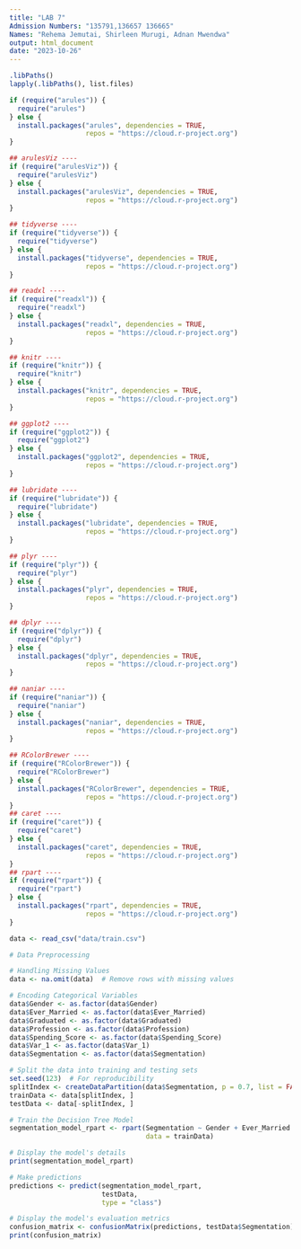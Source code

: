```yaml
---
title: "LAB 7"
Admission Numbers: "135791,136657 136665"
Names: "Rehema Jemutai, Shirleen Murugi, Adnan Mwendwa"
output: html_document
date: "2023-10-26"
---
```


```r
.libPaths()
lapply(.libPaths(), list.files)

if (require("arules")) {
  require("arules")
} else {
  install.packages("arules", dependencies = TRUE,
                   repos = "https://cloud.r-project.org")
}

## arulesViz ----
if (require("arulesViz")) {
  require("arulesViz")
} else {
  install.packages("arulesViz", dependencies = TRUE,
                   repos = "https://cloud.r-project.org")
}

## tidyverse ----
if (require("tidyverse")) {
  require("tidyverse")
} else {
  install.packages("tidyverse", dependencies = TRUE,
                   repos = "https://cloud.r-project.org")
}

## readxl ----
if (require("readxl")) {
  require("readxl")
} else {
  install.packages("readxl", dependencies = TRUE,
                   repos = "https://cloud.r-project.org")
}

## knitr ----
if (require("knitr")) {
  require("knitr")
} else {
  install.packages("knitr", dependencies = TRUE,
                   repos = "https://cloud.r-project.org")
}

## ggplot2 ----
if (require("ggplot2")) {
  require("ggplot2")
} else {
  install.packages("ggplot2", dependencies = TRUE,
                   repos = "https://cloud.r-project.org")
}

## lubridate ----
if (require("lubridate")) {
  require("lubridate")
} else {
  install.packages("lubridate", dependencies = TRUE,
                   repos = "https://cloud.r-project.org")
}

## plyr ----
if (require("plyr")) {
  require("plyr")
} else {
  install.packages("plyr", dependencies = TRUE,
                   repos = "https://cloud.r-project.org")
}

## dplyr ----
if (require("dplyr")) {
  require("dplyr")
} else {
  install.packages("dplyr", dependencies = TRUE,
                   repos = "https://cloud.r-project.org")
}

## naniar ----
if (require("naniar")) {
  require("naniar")
} else {
  install.packages("naniar", dependencies = TRUE,
                   repos = "https://cloud.r-project.org")
}

## RColorBrewer ----
if (require("RColorBrewer")) {
  require("RColorBrewer")
} else {
  install.packages("RColorBrewer", dependencies = TRUE,
                   repos = "https://cloud.r-project.org")
}
## caret ----
if (require("caret")) {
  require("caret")
} else {
  install.packages("caret", dependencies = TRUE,
                   repos = "https://cloud.r-project.org")
}
## rpart ----
if (require("rpart")) {
  require("rpart")
} else {
  install.packages("rpart", dependencies = TRUE,
                   repos = "https://cloud.r-project.org")
}
```

```r
data <- read_csv("data/train.csv")

# Data Preprocessing

# Handling Missing Values
data <- na.omit(data)  # Remove rows with missing values

# Encoding Categorical Variables
data$Gender <- as.factor(data$Gender)
data$Ever_Married <- as.factor(data$Ever_Married)
data$Graduated <- as.factor(data$Graduated)
data$Profession <- as.factor(data$Profession)
data$Spending_Score <- as.factor(data$Spending_Score)
data$Var_1 <- as.factor(data$Var_1)
data$Segmentation <- as.factor(data$Segmentation)

# Split the data into training and testing sets
set.seed(123)  # For reproducibility
splitIndex <- createDataPartition(data$Segmentation, p = 0.7, list = FALSE)
trainData <- data[splitIndex, ]
testData <- data[-splitIndex, ]

# Train the Decision Tree Model
segmentation_model_rpart <- rpart(Segmentation ~ Gender + Ever_Married + Age + Graduated + Profession + Work_Experience + Spending_Score + Family_Size + Var_1,
                                  data = trainData)

# Display the model's details
print(segmentation_model_rpart)

# Make predictions
predictions <- predict(segmentation_model_rpart,
                       testData,
                       type = "class")

# Display the model's evaluation metrics
confusion_matrix <- confusionMatrix(predictions, testData$Segmentation)
print(confusion_matrix)

```




